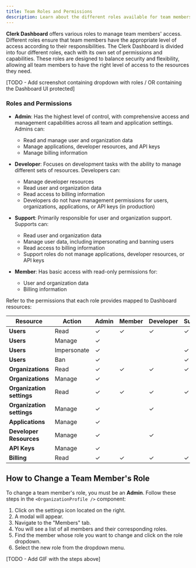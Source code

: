 ```yaml
---
title: Team Roles and Permissions
description: Learn about the different roles available for team members on a Clerk Dashboard.
---
```


**Clerk Dashboard** offers various roles to manage team members' access. Different roles ensure that team members have the appropriate level of access according to their responsibilities. The Clerk Dashboard is divided into four different roles, each with its own set of permissions and capabilities. These roles are designed to balance security and flexibility, allowing all team members to have the right level of access to the resources they need.

[TODO - Add screenshot containing dropdown with roles / OR containing the Dashboard UI protected]

### Roles and Permissions

- **Admin**: Has the highest level of control, with comprehensive access and management capabilities across all team and application settings. Admins can:
  - Read and manage user and organization data
  - Manage applications, developer resources, and API keys
  - Manage billing information

- **Developer**:  Focuses on development tasks with the ability to manage different sets of resources. Developers can:
  - Manage developer resources
  - Read user and organization data
  - Read access to billing information
  - Developers do not have management permissions for users, organizations, applications, or API keys (in production)

- **Support**: Primarily responsible for user and organization support. Supports can:
  - Read user and organization data
  - Manage user data, including impersonating and banning users
  - Read access to billing information
  - Support roles do not manage applications, developer resources, or API keys

- **Member**: Has basic access with read-only permissions for:
  - User and organization data
  - Billing information

Refer to the permissions that each role provides mapped to Dashboard resources:

| Resource                  | Action      | Admin | Member | Developer | Support |
|---------------------------|-------------|-------|--------|-----------|---------|
| **Users**                 | Read        | ✓     | ✓      | ✓         | ✓       |
| **Users**                 | Manage      | ✓     |        |           |         |
| **Users**                 | Impersonate | ✓     |        |           | ✓       |
| **Users**                 | Ban         | ✓     |        |           | ✓       |
| **Organizations**         | Read        | ✓     | ✓      | ✓         | ✓       |
| **Organizations**         | Manage      | ✓     |        |           |         |
| **Organization settings** | Read        | ✓     | ✓      | ✓         | ✓       | 
| **Organization settings** | Manage      | ✓     |        | ✓         |         |
| **Applications**          | Manage      | ✓     |        |           |         |
| **Developer Resources**   | Manage      | ✓     |        | ✓         |         |
| **API Keys**              | Manage      | ✓     |        |           |         |
| **Billing**               | Read        | ✓     | ✓      | ✓         | ✓       |

## How to Change a Team Member's Role

To change a team member's role, you must be an **Admin**. Follow these steps in the `<OrganizationProfile />` component:

1. Click on the settings icon located on the right.
2. A modal will appear.
3. Navigate to the "Members" tab.
4. You will see a list of all members and their corresponding roles.
5. Find the member whose role you want to change and click on the role dropdown.
6. Select the new role from the dropdown menu.

[TODO - Add GIF with the steps above]

